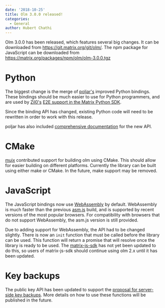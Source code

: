 ```yaml
---
date: '2018-10-25'
title: Olm 3.0.0 released!
categories:
  - General
author: Hubert Chathi
---
```


Olm 3.0.0 has been released, which features several big changes. It can be downloaded from <a href="https://git.matrix.org/git/olm/">https://git.matrix.org/git/olm/</a>. The npm package for JavaScript can be downloaded from <a href="https://matrix.org/packages/npm/olm/olm-3.0.0.tgz">https://matrix.org/packages/npm/olm/olm-3.0.0.tgz</a>
<h1 id="python">Python</h1>
The biggest change is the merge of <a href="https://github.com/poljar/">poljar's</a> improved Python bindings. These bindings should be much easier to use for Python programmers, and are used by <a href="https://github.com/Zil0/">Zil0's</a> <a href="https://github.com/Zil0/matrix-python-sdk/tree/e2e_sample">E2E support in the Matrix Python SDK</a>.

Since the binding API has changed, existing Python code will need to be rewritten in order to work with this release.

poljar has also included <a href="https://poljar.github.io/python-olm/html/index.html">comprehensive documentation</a> for the new API.
<h1 id="cmake">CMake</h1>
<a href="https://github.com/mujx/">mujx</a> contributed support for building olm using CMake. This should allow for easier building on different platforms. Currently the library can be built using either make or CMake. In the future, make support may be removed.
<h1 id="javascript">JavaScript</h1>
The JavaScript bindings now use <a href="https://webassembly.org/">WebAssembly</a> by default. WebAssembly is much faster than the previous <a href="http://asmjs.org/">asm.js</a> build, and is supported by recent versions of the most popular browsers. For compatibility with browsers that do not support WebAssembly, the asm.js version is still provided.

Due to adding support for WebAssembly, the API had to be changed slightly.
There is now an <code>init</code> function that must be called before the library can be used. This function will return a promise that will resolve once the library is ready to be used. The <a href="https://github.com/matrix-org/matrix-js-sdk">matrix-js-sdk</a> has not yet been updated to do this, so users of matrix-js-sdk should continue using olm 2.x until it has been updated.
<h1 id="keybackups">Key backups</h1>
The public key API has been updated to support the <a href="https://github.com/matrix-org/matrix-doc/pull/1538">proposal for server-side key backups</a>. More details on how to use these functions will be published in the future.